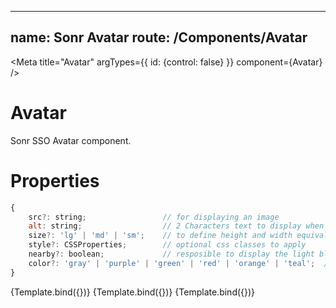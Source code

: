 <!-- Avatar.stories.mdx -->


---
name: Sonr Avatar
route: /Components/**Avatar**
---

<Meta
  title="Avatar"
  argTypes={{ id: {control: false} }}
  component={Avatar}
/>

# Avatar
Sonr SSO Avatar component.

# Properties
```js
{
    src?: string;                 // for displaying an image
    alt: string;                  // 2 Characters text to display when there is no image src
    size?: 'lg' | 'md' | 'sm';    // to define height and width equivalent to h-12 w-12, 10, and 8 from Tailwind.css v3 (default 'md')
    style?: CSSProperties;        // optional css classes to apply
    nearby?: boolean;             // resposible to display the light blue shadowy border around the Avatar
    color?: 'gray' | 'purple' | 'green' | 'red' | 'orange' | 'teal';  // color options for the background when there is no image (default purple)
}
```


<Canvas>
  <Story name="No image" args={{ alt: 'JD', size: "lg", color: 'orange' }}>
    {Template.bind({})}
  </Story>
  <Story name="Nearby" args={{ alt: 'JD', nearby: true, size: "lg" }}>
    {Template.bind({})}
  </Story>
  <Story name="Image" args={{ src: 'https://cdn.pixabay.com/photo/2016/08/08/09/17/avatar-1577909_960_720.png', alt: 'JD', size: "lg" }}>
    {Template.bind({})}
  </Story>
</Canvas>
